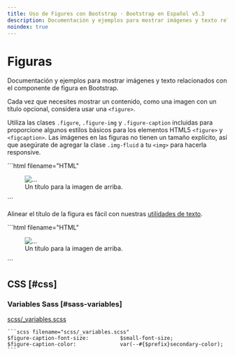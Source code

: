 ```yaml
---
title: Uso de Figures con Bootstrap · Bootstrap en Español v5.3
description: Documentación y ejemplos para mostrar imágenes y texto relacionados con el componente de figura en Bootstrap.
noindex: true
---
```


# Figuras

Documentación y ejemplos para mostrar imágenes y texto relacionados con el componente de figura en Bootstrap.

<MainBanner />

Cada vez que necesites mostrar un contenido, como una imagen con un título opcional, considera usar una `<figure>`.

Utiliza las clases `.figure`, `.figure-img` y `.figure-caption` incluidas para proporcione algunos estilos básicos para los elementos HTML5 `<figure>` y `<figcaption>`. Las imágenes en las figuras no tienen un tamaño explícito, así que asegúrate de agregar la clase `.img-fluid` a tu `<img>` para hacerla responsive.

<DemoIframe path="/demos/bootstrap/5.3/content/figures/index-1.html">
    ```html filename="HTML"
    <figure class="figure">
        <img src="..." class="figure-img img-fluid rounded" alt="...">
        <figcaption class="figure-caption">Un título para la imagen de arriba.</figcaption>
    </figure>
    ```
</DemoIframe>

Alinear el título de la figura es fácil con nuestras [utilidades de texto](/bootstrap/5.3/utilities/text/#text-alignment).

<DemoIframe path="/demos/bootstrap/5.3/content/figures/index-2.html">
    ```html filename="HTML"
    <figure class="figure">
        <img src="..." class="figure-img img-fluid rounded" alt="...">
        <figcaption class="figure-caption text-end">Un título para la imagen de arriba.</figcaption>
    </figure>
    ```
</DemoIframe>

CSS [#css]
-----------

### Variables Sass [#sass-variables]

[scss/_variables.scss](https://github.com/twbs/bootstrap/blob/v5.3.2/scss/_variables.scss)

    ```scss filename="scss/_variables.scss"
    $figure-caption-font-size:          $small-font-size;
    $figure-caption-color:              var(--#{$prefix}secondary-color);
    ```

<ContentSuggestion />
